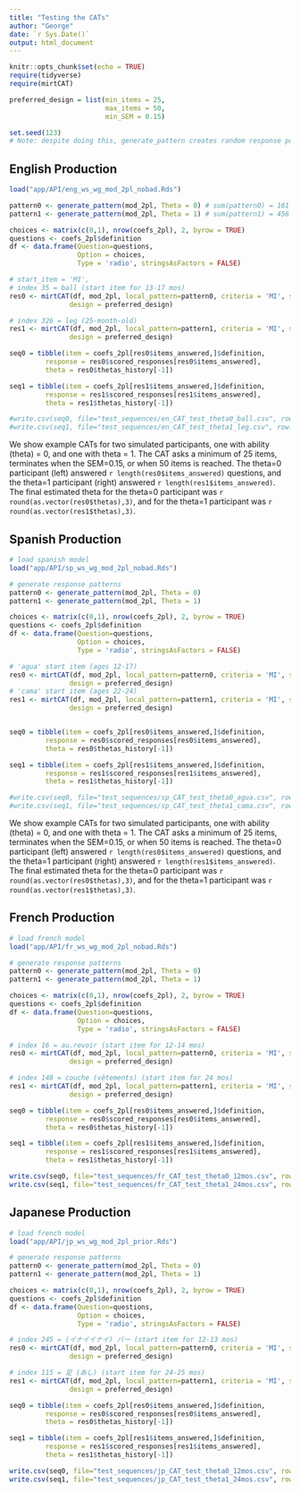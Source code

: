 ```yaml
---
title: "Testing the CATs"
author: "George"
date: `r Sys.Date()`
output: html_document
---
```


```r
knitr::opts_chunk$set(echo = TRUE)
require(tidyverse)
require(mirtCAT)

preferred_design = list(min_items = 25,
                        max_items = 50, 
                        min_SEM = 0.15) 

set.seed(123) 
# Note: despite doing this, generate_pattern creates random response patterns each time
```

## English Production 

```r
load("app/API/eng_ws_wg_mod_2pl_nobad.Rds")

pattern0 <- generate_pattern(mod_2pl, Theta = 0) # sum(pattern0) = 161
pattern1 <- generate_pattern(mod_2pl, Theta = 1) # sum(pattern1) = 456

choices <- matrix(c(0,1), nrow(coefs_2pl), 2, byrow = TRUE)
questions <- coefs_2pl$definition
df <- data.frame(Question=questions, 
                 Option = choices, 
                 Type = 'radio', stringsAsFactors = FALSE)

# start_item = 'MI',
# index 35 = ball (start item for 13-17 mos)
res0 <- mirtCAT(df, mod_2pl, local_pattern=pattern0, criteria = 'MI', start_item = 35, method = 'ML', 
               design = preferred_design) 

# index 326 = leg (25-month-old)
res1 <- mirtCAT(df, mod_2pl, local_pattern=pattern1, criteria = 'MI', start_item = 326, method = 'ML', 
               design = preferred_design) 

seq0 = tibble(item = coefs_2pl[res0$items_answered,]$definition,
         response = res0$scored_responses[res0$items_answered],
         theta = res0$thetas_history[-1])

seq1 = tibble(item = coefs_2pl[res1$items_answered,]$definition,
         response = res1$scored_responses[res1$items_answered],
         theta = res1$thetas_history[-1])

#write.csv(seq0, file="test_sequences/en_CAT_test_theta0_ball.csv", row.names = F) # Theta_1 = .09 SE=.099 (29 items)
#write.csv(seq1, file="test_sequences/en_CAT_test_theta1_leg.csv", row.names = F) # Theta_1 = .84 SE=.094 (25 items)
```

We show example CATs for two simulated participants, one with ability (theta) = 0, and one with theta = 1. The CAT asks a minimum of 25 items, terminates when the SEM=0.15, or when 50 items is reached.
The theta=0 participant (left) answered `r length(res0$items_answered)` questions, and the theta=1 participant (right) answered `r length(res1$items_answered)`. 
The final estimated theta for the theta=0 participant was `r round(as.vector(res0$thetas),3)`, and for the theta=1 participant was `r round(as.vector(res1$thetas),3)`. 

## Spanish Production


```r
# load spanish model
load("app/API/sp_ws_wg_mod_2pl_nobad.Rds")

# generate response patterns
pattern0 <- generate_pattern(mod_2pl, Theta = 0)
pattern1 <- generate_pattern(mod_2pl, Theta = 1)

choices <- matrix(c(0,1), nrow(coefs_2pl), 2, byrow = TRUE)
questions <- coefs_2pl$definition
df <- data.frame(Question=questions, 
                 Option = choices, 
                 Type = 'radio', stringsAsFactors = FALSE)

# 'agua' start item (ages 12-17)
res0 <- mirtCAT(df, mod_2pl, local_pattern=pattern0, criteria = 'MI', start_item = 21, method = 'ML', 
               design = preferred_design) 
# 'cama' start item (ages 22-24)
res1 <- mirtCAT(df, mod_2pl, local_pattern=pattern1, criteria = 'MI', start_item = 125, method = 'ML', 
               design = preferred_design) 


seq0 = tibble(item = coefs_2pl[res0$items_answered,]$definition,
         response = res0$scored_responses[res0$items_answered],
         theta = res0$thetas_history[-1])

seq1 = tibble(item = coefs_2pl[res1$items_answered,]$definition,
         response = res1$scored_responses[res1$items_answered],
         theta = res1$thetas_history[-1])

#write.csv(seq0, file="test_sequences/sp_CAT_test_theta0_agua.csv", row.names = F) # Theta_1 = -.19 SE=.108 (25 items)
#write.csv(seq1, file="test_sequences/sp_CAT_test_theta1_cama.csv", row.names = F) # Theta_1 = .98 SE=.11 (25 items)
```

We show example CATs for two simulated participants, one with ability (theta) = 0, and one with theta = 1. The CAT asks a minimum of 25 items, terminates when the SEM=0.15, or when 50 items is reached.
The theta=0 participant (left) answered `r length(res0$items_answered)` questions, and the theta=1 participant (right) answered `r length(res1$items_answered)`. 
The final estimated theta for the theta=0 participant was `r round(as.vector(res0$thetas),3)`, and for the theta=1 participant was `r round(as.vector(res1$thetas),3)`. 


## French Production


```r
# load french model
load("app/API/fr_ws_wg_mod_2pl_nobad.Rds")

# generate response patterns
pattern0 <- generate_pattern(mod_2pl, Theta = 0)
pattern1 <- generate_pattern(mod_2pl, Theta = 1)

choices <- matrix(c(0,1), nrow(coefs_2pl), 2, byrow = TRUE)
questions <- coefs_2pl$definition
df <- data.frame(Question=questions, 
                 Option = choices, 
                 Type = 'radio', stringsAsFactors = FALSE)

# index 16 = au.revoir (start item for 12-14 mos)
res0 <- mirtCAT(df, mod_2pl, local_pattern=pattern0, criteria = 'MI', start_item = 16, method = 'ML', 
               design = preferred_design) 

# index 148 = couche (vêtements) (start item for 24 mos)
res1 <- mirtCAT(df, mod_2pl, local_pattern=pattern1, criteria = 'MI', start_item = 148, method = 'ML', 
               design = preferred_design) 

seq0 = tibble(item = coefs_2pl[res0$items_answered,]$definition,
         response = res0$scored_responses[res0$items_answered],
         theta = res0$thetas_history[-1])

seq1 = tibble(item = coefs_2pl[res1$items_answered,]$definition,
         response = res1$scored_responses[res1$items_answered],
         theta = res1$thetas_history[-1])

write.csv(seq0, file="test_sequences/fr_CAT_test_theta0_12mos.csv", row.names = F) # Theta_1 = .022 (25 items)
write.csv(seq1, file="test_sequences/fr_CAT_test_theta1_24mos.csv", row.names = F) # Theta_1 = 1.11 (40 items)
```

## Japanese Production

```r
# load french model
load("app/API/jp_ws_wg_mod_2pl_prior.Rds")

# generate response patterns
pattern0 <- generate_pattern(mod_2pl, Theta = 0)
pattern1 <- generate_pattern(mod_2pl, Theta = 1)

choices <- matrix(c(0,1), nrow(coefs_2pl), 2, byrow = TRUE)
questions <- coefs_2pl$definition
df <- data.frame(Question=questions, 
                 Option = choices, 
                 Type = 'radio', stringsAsFactors = FALSE)

# index 245 = (イナイイナイ) バー (start item for 12-13 mos)
res0 <- mirtCAT(df, mod_2pl, local_pattern=pattern0, criteria = 'MI', start_item = 245, method = 'ML', 
               design = preferred_design) 

# index 115 = 足 (あし) (start item for 24-25 mos)
res1 <- mirtCAT(df, mod_2pl, local_pattern=pattern1, criteria = 'MI', start_item = 115, method = 'ML', 
               design = preferred_design) 

seq0 = tibble(item = coefs_2pl[res0$items_answered,]$definition,
         response = res0$scored_responses[res0$items_answered],
         theta = res0$thetas_history[-1])

seq1 = tibble(item = coefs_2pl[res1$items_answered,]$definition,
         response = res1$scored_responses[res1$items_answered],
         theta = res1$thetas_history[-1])

write.csv(seq0, file="test_sequences/jp_CAT_test_theta0_12mos.csv", row.names = F) # Theta_1 = .051 (25 items)
write.csv(seq1, file="test_sequences/jp_CAT_test_theta1_24mos.csv", row.names = F) # Theta_1 = 1.07 (25 items)
```
